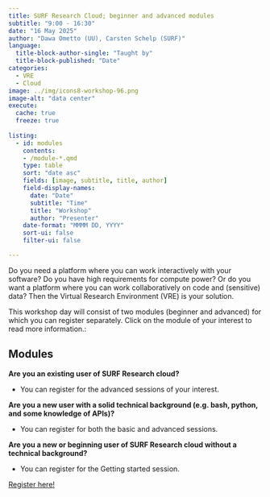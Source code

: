 ```yaml
---
title: SURF Research Cloud; beginner and advanced modules
subtitle: "9:00 - 16:30"
date: "16 May 2025"
author: "Dawa Ometto (UU), Carsten Schelp (SURF)"
language: 
  title-block-author-single: "Taught by"
  title-block-published: "Date"
categories:
  - VRE
  - Cloud
image: ../img/icons8-workshop-96.png
image-alt: "data center"
execute: 
  cache: true
  freeze: true
  
listing:
  - id: modules
    contents: 
    - /module-*.qmd
    type: table
    sort: "date asc"
    fields: [image, subtitle, title, author]
    field-display-names:
      date: "Date"
      subtitle: "Time"
      title: "Workshop"
      author: "Presenter"
    date-format: "MMMM DD, YYYY"
    sort-ui: false
    filter-ui: false

---
```


Do you need a platform where you can work interactively with your software? Do you have high requirements for compute power? Or do you want a platform where you can work collaboratively on code and (sensitive) data? Then the Virtual Research Environment (VRE) is your solution.

This workshop day will consist of two modules (beginner and advanced) for which you can register separately. Click on the module of your interest to read more information.: 

## Modules

::: {#modules}
:::


**Are you an existing user of SURF Research cloud?**

- You can register for the advanced sessions of your interest.

**Are you a new user with a solid technical background (e.g. bash, python, and some knowledge of APIs)?**

- You can register for both the basic and advanced sessions.

**Are you a new or beginning user of SURF Research cloud without a technical background?**

- You can register for the Getting started session.

<a href="https://bookings.uu.nl/event/4346943" class="button">Register here!</a>